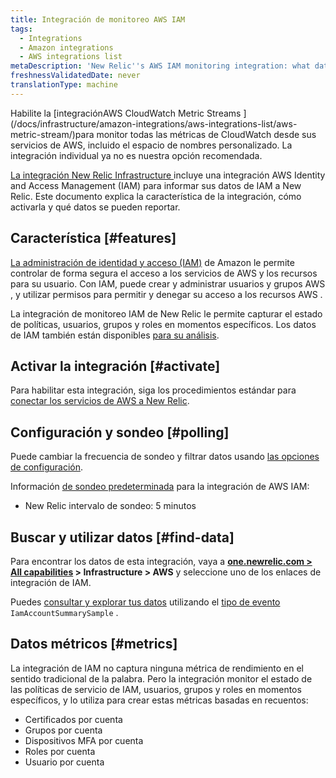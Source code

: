 ```yaml
---
title: Integración de monitoreo AWS IAM
tags:
  - Integrations
  - Amazon integrations
  - AWS integrations list
metaDescription: 'New Relic''s AWS IAM monitoring integration: what data it reports, and how to enable it.'
freshnessValidatedDate: never
translationType: machine
---
```


<Callout variant="important">
  Habilite la [integraciónAWS CloudWatch Metric Streams ](/docs/infrastructure/amazon-integrations/aws-integrations-list/aws-metric-stream/)para monitor todas las métricas de CloudWatch desde sus servicios de AWS, incluido el espacio de nombres personalizado. La integración individual ya no es nuestra opción recomendada.
</Callout>

[La integración New Relic Infrastructure ](/docs/infrastructure/integrations-getting-started/getting-started/introduction-infrastructure-integrations)incluye una integración AWS Identity and Access Management (IAM) para informar sus datos de IAM a New Relic. Este documento explica la característica de la integración, cómo activarla y qué datos se pueden reportar.

## Característica [#features]

[La administración de identidad y acceso (IAM)](https://aws.amazon.com/iam/) de Amazon le permite controlar de forma segura el acceso a los servicios de AWS y los recursos para su usuario. Con IAM, puede crear y administrar usuarios y grupos AWS , y utilizar permisos para permitir y denegar su acceso a los recursos AWS .

La integración de monitoreo IAM de New Relic le permite capturar el estado de políticas, usuarios, grupos y roles en momentos específicos. Los datos de IAM también están disponibles [para su análisis](/docs/infrastructure/infrastructure-integrations/getting-started/connect-aws-integrations-infrastructure#insights).

## Activar la integración [#activate]

Para habilitar esta integración, siga los procedimientos estándar para [conectar los servicios de AWS a New Relic](/docs/infrastructure/infrastructure-integrations/getting-started/connect-aws-integrations-infrastructure).

## Configuración y sondeo [#polling]

Puede cambiar la frecuencia de sondeo y filtrar datos usando [las opciones de configuración](/docs/integrations/new-relic-integrations/getting-started/configure-polling-frequency-data-collection-cloud-integrations).

Información [de sondeo predeterminada](/docs/infrastructure/amazon-integrations/aws-integrations-list/aws-polling-intervals-infrastructure-integrations) para la integración de AWS IAM:

* New Relic intervalo de sondeo: 5 minutos

## Buscar y utilizar datos [#find-data]

Para encontrar los datos de esta integración, vaya a <DNT>**[one.newrelic.com > All capabilities](https://one.newrelic.com/all-capabilities) > Infrastructure > AWS**</DNT> y seleccione uno de los enlaces de integración de IAM.

Puedes [consultar y explorar tus datos](/docs/using-new-relic/data/understand-data/query-new-relic-data) utilizando el [tipo de evento](/docs/data-apis/understand-data/new-relic-data-types/#event-data) `IamAccountSummarySample` .

## Datos métricos [#metrics]

La integración de IAM no captura ninguna métrica de rendimiento en el sentido tradicional de la palabra. Pero la integración monitor el estado de las políticas de servicio de IAM, usuarios, grupos y roles en momentos específicos, y lo utiliza para crear estas métricas basadas en recuentos:

* Certificados por cuenta
* Grupos por cuenta
* Dispositivos MFA por cuenta
* Roles por cuenta
* Usuario por cuenta